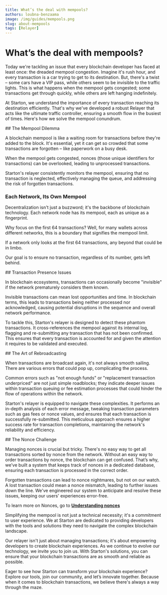 ```yaml
---
title: What’s the deal with mempools?
authors: loubna-benzaama
image: /img/guides/mempools.png
slug: about-mempools
tags: [Relayer]
---
```


# What’s the deal with mempools?

Today we're tackling an issue that every blockchain developer has faced at least once: the dreaded mempool congestion. Imagine it's rush hour, and every transaction is a car trying to get to its destination. But, there's a twist – some cars have a VIP pass, while others seem to be invisible to the traffic lights. This is what happens when the mempool gets congested; some transactions get through quickly, while others are left hanging indefinitely.

At Starton, we understand the importance of every transaction reaching its destination efficiently. That's why we've developed a robust Relayer that acts like the ultimate traffic controller, ensuring a smooth flow in the busiest of times. Here's how we solve the mempool conundrum.

<StepSection>
## The Mempool Dilemma

A blockchain mempool is like a waiting room for transactions before they're added to the block. It's essential, yet it can get so crowded that some transactions are forgotten – like paperwork on a busy desk.

When the mempool gets congested, nonces (those unique identifiers for transactions) can be overlooked, leading to unprocessed transactions.

Starton's relayer consistently monitors the mempool, ensuring that no transaction is neglected, effectively managing the queue, and addressing the risk of forgotten transactions.

### Each Network, Its Own Mempool

Decentralization isn't just a buzzword; it's the backbone of blockchain technology. Each network node has its mempool, each as unique as a fingerprint.

Why focus on the first 64 transactions? Well, for many wallets across different networks, this is a boundary that signifies the mempool limit.

If a network only looks at the first 64 transactions, any beyond that could be in limbo.

Our goal is to ensure no transaction, regardless of its number, gets left behind.
</StepSection>

<StepSection>
## Transaction Presence Issues

In blockchain ecosystems, transactions can occasionally become "invisible" if the network prematurely considers them known.

Invisible transactions can mean lost opportunities and time. In blockchain terms, this leads to transactions being neither processed nor acknowledged, causing potential disruptions in the sequence and overall network performance.

To tackle this, Starton's relayer is designed to detect these phantom transactions. It cross-references the mempool against its internal log, flagging and re-submitting any transaction that has not been confirmed. This ensures that every transaction is accounted for and given the attention it requires to be validated and executed.
</StepSection>

<StepSection>
## The Art of Rebroadcasting

When transactions are broadcast again, it's not always smooth sailing. There are various errors that could pop up, complicating the process.

Common errors such as "not enough funds" or "replacement transaction underpriced" are not just simple roadblocks; they indicate deeper issues within transaction queuing or fee estimation processes that could hinder the flow of operations within the network.

Starton's relayer is equipped to navigate these complexities. It performs an in-depth analysis of each error message, tweaking transaction parameters such as gas fees or nonce values, and ensures that each transaction is successfully re-submitted. This meticulous approach ensures a higher success rate for transaction completions, maintaining the network's reliability and efficiency.
</StepSection>

<StepSection>
## The Nonce Challenge

Managing nonces is crucial but tricky. There's no easy way to get all transactions sorted by nonce from the network. Without an easy way to order transactions by nonce, the blockchain can get confused. That’s why, we’ve built a system that keeps track of nonces in a dedicated database, ensuring each transaction is processed in the correct order.

Forgotten transactions can lead to nonce nightmares, but not on our watch. A lost transaction could mean a nonce mismatch, leading to further issues down the line. We've engineered our system to anticipate and resolve these issues, keeping our users' experiences error-free.

To learn more on Nonces, go to **[Understanding nonces](/docs/transactions/understanding-nonce)**

Simplifying the mempool is not just a technical necessity; it's a commitment to user experience. We at Starton are dedicated to providing developers with the tools and solutions they need to navigate the complex blockchain landscape.

Our relayer isn't just about managing transactions; it's about empowering developers to create  blockchain experiences. As we continue to evolve our technology, we invite you to join us. With Starton's solutions, you can ensure that your blockchain transactions are as smooth and reliable as possible.

Eager to see how Starton can transform your blockchain experience? Explore our tools, join our community, and let’s innovate together. Because when it comes to blockchain transactions, we believe there's always a way through the maze.
</StepSection>
